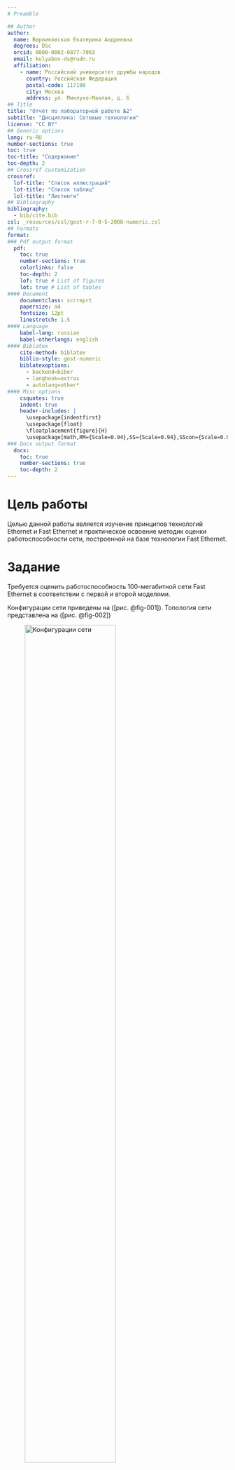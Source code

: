```yaml
---
# Preamble

## Author
author:
  name: Верниковская Екатерина Андреевна
  degrees: DSc
  orcid: 0000-0002-0877-7063
  email: kulyabov-ds@rudn.ru
  affiliation:
    - name: Российский университет дружбы народов
      country: Российская Федерация
      postal-code: 117198
      city: Москва
      address: ул. Миклухо-Маклая, д. 6
## Title
title: "Отчёт по лабораторной работе №2"
subtitle: "Дисциплина: Сетевые технологии"
license: "CC BY"
## Generic options
lang: ru-RU
number-sections: true
toc: true
toc-title: "Содержание"
toc-depth: 2
## Crossref customization
crossref:
  lof-title: "Список иллюстраций"
  lot-title: "Список таблиц"
  lol-title: "Листинги"
## Bibliography
bibliography:
  - bib/cite.bib
csl: _resources/csl/gost-r-7-0-5-2008-numeric.csl
## Formats
format:
### Pdf output format
  pdf:
    toc: true
    number-sections: true
    colorlinks: false
    toc-depth: 2
    lof: true # List of figures
    lot: true # List of tables
#### Document
    documentclass: scrreprt
    papersize: a4
    fontsize: 12pt
    linestretch: 1.5
#### Language
    babel-lang: russian
    babel-otherlangs: english
#### Biblatex
    cite-method: biblatex
    biblio-style: gost-numeric
    biblatexoptions:
      - backend=biber
      - langhook=extras
      - autolang=other*
#### Misc options
    csquotes: true
    indent: true
    header-includes: |
      \usepackage{indentfirst}
      \usepackage{float}
      \floatplacement{figure}{H}
      \usepackage[math,RM={Scale=0.94},SS={Scale=0.94},SScon={Scale=0.94},TT={Scale=MatchLowercase,FakeStretch=0.9},DefaultFeatures={Ligatures=Common}]{plex-otf}
### Docx output format
  docx:
    toc: true
    number-sections: true
    toc-depth: 2
---
```


# Цель работы

Целью данной работы является изучение принципов технологий Ethernet и Fast Ethernet и практическое освоение методик оценки работоспособности сети, построенной на базе технологии Fast Ethernet.

# Задание

Требуется оценить работоспособность 100-мегабитной сети Fast Ethernet в соответствии с первой и второй моделями.

Конфигурации сети приведены на ([рис. @fig-001]). Топология сети представлена на ([рис. @fig-002])

![Конфигурации сети](image/лаба2_1.png){#fig-001 width=70%}

![Топология сети](image/лаба2_2.png){#fig-002 width=70%}

# Выполнение лабораторной работы

## Оценка работоспосособности сети в соответствии с первой моделью

Оцениваем работоспособность 100-мегабитной сети Fast Ethernet в соответствии с первой моделью. Диаметр домена коллизий вычисляется как сумма длин сегментов (расстояние между двумя наиболее удалёнными друг от друга оконечными устройствами).

Рассматриваются конфигурации, где все сегменты TX и присутствует два повторителя класса 2. Исходя из ([рис. @fig-003]) пердельно допустимый диаметр домена коллизий будет равен **205 м**. Поэтому нужно найти диаметр домена коллизий для каждой конфигурации и сравнить результат с этим числом. Сеть будет считаться работоспособной если диаметр домена коллизий не будет превышать 205.

![Предельно допустимый диаметр домена коллизий в Fast Ethernet](image/лаба2_3.png){#fig-003 width=70%}

В данной топологии сети нужно выбрать наибольшее расстояние из сегментов 1, 2 и 3, сложить с сегментом 4 и прибавить наибольшее расстояние из сегментов 5 и 6 

Рассчёты:

**Вариант 1:** 96 + 5 + 97 = 198, 198 < 205, значит сеть работаспособна

**Вариант 2:** 95 + 90 + 98 = 283, 283 > 205, значит сеть неработаспособна

**Вариант 3:** 95 + 5 + 100 = 200, 200 < 205, значит сеть работаспособна

**Вариант 4:** 70 + 4 + 90 = 164, 164 < 205, значит сеть работаспособна

**Вариант 5:** 95 + 15 + 100 = 210, 210 > 205, значит сеть неработаспособна

**Вариант 6:** 98 + 9 + 100 = 207, 207 > 205, значит сеть неработаспособна

Получется, что по первой модели работоспособными являются сети 1, 3 и 4 ([рис. @fig-004])

![Оценка работоспособности сети по первой модели](image/лаба2_4.png){#fig-004 width=70%}

## Оценка работоспосособности сети в соответствии со второй моделью

Оцениваем работоспособность 100-мегабитной сети Fast Ethernet в соответствии со второй моделью. Для этого нужно найти наихудшие пути в домене коллизий, определить сегменты. В нашей конфигурации все сегменты 100BASE-TX и используется витая пара категории 5. Время для двойного оборота на сегменте рассчитываем умножая длину сегмента на удельное время двойного оборота, которое равно **1,112 би/м** из ([рис. @fig-005]).

Суммируем для каждого варианта полученные значения для всех сегментов наихудшего пути и прибавляем время двойного оборота двуз повторителей класса 2, которое равно **92 би** для каждого из ([рис. @fig-005]). Также прибавляем время двойного оборота пары терминалов с интерфейсами TX, которое равно **100 би** из ([рис. @fig-005]).

![Временные задержки компонентов сети Fast Ethernet](image/лаба2_5.png){#fig-005 width=70%}

Для учёта непредвиденных задержек к полученному результату добавляем ещё 4 битовых интервала (би). И полученные значения сравниваем с **512 би**. Сеть будет считаться работоспособной если время двойного оборота для наихудшего пути не будет превышать 512.

**Вариант 1:** (96 + 5 + 97)*1,112 + 100 + 92 + 92 + 4 = 508,176, 508,176 < 512, значит сеть работаспособна

**Вариант 2:** (95 + 90 + 98)*1,112 + 100 + 92 + 92 + 4 = 602,696, 602,696 > 512, значит сеть неработаспособна

**Вариант 3:** (95 + 5 + 100)*1,112 + 100 + 92 + 92 + 4 = 510,4, 510,4 < 512, значит сеть работаспособна

**Вариант 4:** (70 + 4 + 90)*1,112 + 100 + 92 + 92 + 4 = 470,368, 470,368 < 512, значит сеть работаспособна

**Вариант 5:** (95 + 15 + 100)*1,112 + 100 + 92 + 92 + 4 = 521,52, 521,52 > 512, значит сеть неработаспособна

**Вариант 6:** (98 + 9 + 100)*1,112 + 100 + 92 + 92 + 4 = 518,184, 518,184 > 512, значит сеть неработаспособна

Получется, что по второй модели работоспособными являются также сети 1, 3 и 4 ([рис. @fig-006])

![Оценка работоспособности сети по второй модели](image/лаба2_6.png){#fig-006 width=70%}

# Выводы

В ходе выполнения лабораторной работы №2 мы изучили принципы технологий Ethernet и Fast Ethernet
и освоили методики оценки работоспособности сети, построенной на базе технологии Fast Ethernet.

# Список литературы

1. [Лаборатораня работа №2](https://esystem.rudn.ru/pluginfile.php/2858357/mod_resource/content/3/002-lab_ethernet.pdf)
